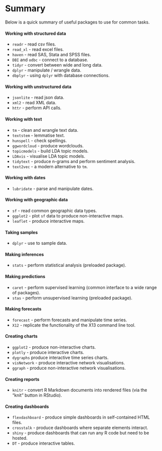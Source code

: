 
# Summary

Below is a quick summary of useful packages to use for common tasks.


#### Working with structured data

* `readr` - read csv files.
* `read_xl` - read excel files.
* `haven` - read SAS, Stata and SPSS files.
* `DBI` and `odbc` - connect to a database.
* `tidyr` - convert between wide and long data.
* `dplyr` - manipulate / wrangle data.
* `dbplyr` - using `dplyr` with database connections.


#### Working with unstructured data

* `jsonlite` - read json data.
* `xml2` - read XML data.
* `httr` - perform API calls.


#### Working with text

* `tm` - clean and wrangle text data.
* `textstem` - lemmatise text.
* `hunspell` - check spellings.
* `ggwordcloud` - produce wordclouds.
* `topicmodels` - build LDA topic models.
* `LDAvis` - visualise LDA topic models.
* `tidytext` - produce n-grams and perform sentiment analysis.
* `text2vec` - a modern alternative to `tm`.


#### Working with dates

* `lubridate` - parse and manipulate dates.


#### Working with geographic data

* `sf` - read common geographic data types.
* `ggplot2` - plot `sf` data to produce non-interactive maps.
* `leaflet` - produce interactive maps.


#### Taking samples

* `dplyr` - use to sample data.


#### Making inferences

* `stats` - perform statistical analysis (preloaded package).


#### Making predictions

* `caret` - perform supervised learning (common interface to a wide range of packages).
* `stas` - perform unsupervised learning (preloaded package).


#### Making forecasts

* `forecast` - perform forecasts and manipulate time series.
* `X12` - replicate the functionality of the X13 command line tool.


#### Creating charts

* `ggplot2` - produce non-interactive charts.
* `plotly` - produce interactive charts.
* `dygraphs` produce interactive time series charts.
* `visNetwork` - produce interactive network visualisations.
* `ggraph` - produce non-interactive network visualisations.


#### Creating reports

* `knitr` - convert R Markdown documents into rendered files (via the "knit" button in RStudio).


#### Creating dashboards

* `flexdashboard` - produce simple dashboards in self-contained HTML files.
* `crosstalk` - produce dashboards where separate elements interact.
* `shiny` - produce dashboards that can run any R code but need to be hosted.
* `DT` - produce interactive tables.
